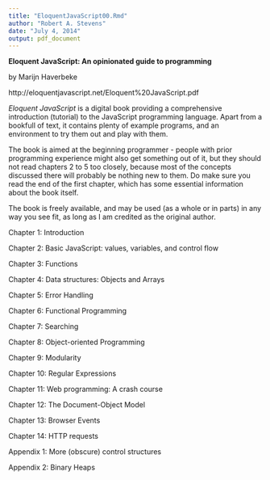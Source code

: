 ```yaml
---
title: "EloquentJavaScript00.Rmd"
author: "Robert A. Stevens"
date: "July 4, 2014"
output: pdf_document
---
```


**Eloquent JavaScript:  An opinionated guide to programming**

by Marijn Haverbeke

http://eloquentjavascript.net/Eloquent%20JavaScript.pdf

*Eloquent JavaScript* is a digital book providing a comprehensive introduction (tutorial) to the JavaScript programming language. Apart from a bookfull of text, it contains plenty of example programs, and an environment to try them out and play with them.  

The book is aimed at the beginning programmer - people with prior programming experience might also get something out of it, but they should not read chapters 2 to 5 too closely, because most of the concepts discussed there will probably be nothing new to them. Do make sure you read the end of the first chapter, which has some essential information about the book itself.  

The book is freely available, and may be used (as a whole or in parts) in any way you see fit, as long as I am credited as the original author.

Chapter  1:  Introduction

Chapter  2:  Basic JavaScript:  values, variables, and control flow

Chapter  3:  Functions

Chapter  4:  Data structures:  Objects and Arrays

Chapter  5:  Error Handling

Chapter  6:  Functional Programming

Chapter  7:  Searching

Chapter  8:  Object-oriented Programming

Chapter  9:  Modularity

Chapter 10:  Regular Expressions

Chapter 11:  Web programming:  A crash course

Chapter 12:  The Document-Object Model

Chapter 13:  Browser Events

Chapter 14:  HTTP requests

Appendix 1:  More (obscure) control structures

Appendix 2:  Binary Heaps
